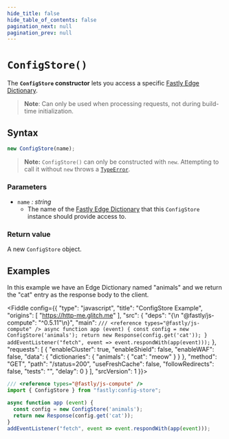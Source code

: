 ```yaml
---
hide_title: false
hide_table_of_contents: false
pagination_next: null
pagination_prev: null
---
```


# `ConfigStore()`

The **`ConfigStore` constructor** lets you access a specific [Fastly Edge Dictionary](https://docs.fastly.com/en/guides/about-edge-dictionaries).

> **Note**: Can only be used when processing requests, not during build-time initialization.

## Syntax

```js
new ConfigStore(name);
```

> **Note:** `ConfigStore()` can only be constructed with `new`. Attempting to call it without `new` throws a [`TypeError`](../../globals/TypeError/TypeError.mdx).

### Parameters

- `name` _: string_
  - The name of the [Fastly Edge Dictionary](https://docs.fastly.com/en/guides/about-edge-dictionaries) that this `ConfigStore` instance should provide access to.

### Return value

A new `ConfigStore` object.

## Examples

In this example we have an Edge Dictionary named "animals" and we return the "cat" entry as the response body to the client.

<Fiddle config={{
  "type": "javascript",
  "title": "ConfigStore Example",
  "origins": [
    "https://http-me.glitch.me"
  ],
  "src": {
    "deps": "{\n  \"@fastly/js-compute\": \"^0.5.11\"\n}",
    "main": `
/// <reference types="@fastly/js-compute" />
async function app (event) {
  const config = new ConfigStore('animals');
  return new Response(config.get('cat'));
}
addEventListener("fetch", event => event.respondWith(app(event)));
`
  },
  "requests": [
    {
      "enableCluster": true,
      "enableShield": false,
      "enableWAF": false,
      "data": {
         "dictionaries": {
           "animals": {
             "cat": "meow"
           }
         }
       },
      "method": "GET",
      "path": "/status=200",
      "useFreshCache": false,
      "followRedirects": false,
      "tests": "",
      "delay": 0
    }
  ],
  "srcVersion": 1
}}>

```js
/// <reference types="@fastly/js-compute" />
import { ConfigStore } from "fastly:config-store";

async function app (event) {
  const config = new ConfigStore('animals');
  return new Response(config.get('cat'));
}
addEventListener("fetch", event => event.respondWith(app(event)));
```

</Fiddle>